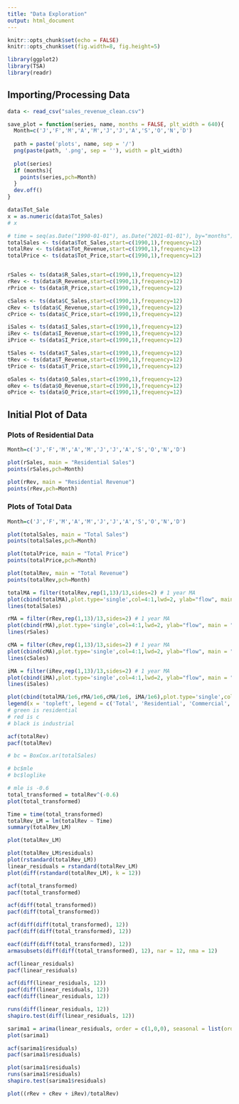 ```yaml
---
title: "Data Exploration" 
output: html_document 
--- 
```


```r
knitr::opts_chunk$set(echo = FALSE)
knitr::opts_chunk$set(fig.width=8, fig.height=5) 

library(ggplot2)
library(TSA)
library(readr)
```

## Importing/Processing Data

```r
data <- read_csv("sales_revenue_clean.csv")
```

```r
save_plot = function(series, name, months = FALSE, plt_width = 640){
  Month=c('J','F','M','A','M','J','J','A','S','O','N','D')
  
  path = paste('plots', name, sep = '/')
  png(paste(path, '.png', sep = ''), width = plt_width)
  
  plot(series)
  if (months){
    points(series,pch=Month)
  }
  dev.off()
}
```



```r
data$Tot_Sale
x = as.numeric(data$Tot_Sales)
# x
```



```r
# time = seq(as.Date("1990-01-01"), as.Date("2021-01-01"), by="months")
totalSales <- ts(data$Tot_Sales,start=c(1990,1),frequency=12)
totalRev <- ts(data$Tot_Revenue,start=c(1990,1),frequency=12)
totalPrice <- ts(data$Tot_Price,start=c(1990,1),frequency=12)


rSales <- ts(data$R_Sales,start=c(1990,1),frequency=12)
rRev <- ts(data$R_Revenue,start=c(1990,1),frequency=12)
rPrice <- ts(data$R_Price,start=c(1990,1),frequency=12)

cSales <- ts(data$C_Sales,start=c(1990,1),frequency=12)
cRev <- ts(data$C_Revenue,start=c(1990,1),frequency=12)
cPrice <- ts(data$C_Price,start=c(1990,1),frequency=12)

iSales <- ts(data$I_Sales,start=c(1990,1),frequency=12)
iRev <- ts(data$I_Revenue,start=c(1990,1),frequency=12)
iPrice <- ts(data$I_Price,start=c(1990,1),frequency=12)

tSales <- ts(data$T_Sales,start=c(1990,1),frequency=12)
tRev <- ts(data$T_Revenue,start=c(1990,1),frequency=12)
tPrice <- ts(data$T_Price,start=c(1990,1),frequency=12)

oSales <- ts(data$O_Sales,start=c(1990,1),frequency=12)
oRev <- ts(data$O_Revenue,start=c(1990,1),frequency=12)
oPrice <- ts(data$O_Price,start=c(1990,1),frequency=12)
```


## Initial Plot of Data

### Plots of Residential Data

```r

Month=c('J','F','M','A','M','J','J','A','S','O','N','D')

plot(rSales, main = "Residential Sales")
points(rSales,pch=Month)
```

```r
plot(rRev, main = "Residential Revenue")
points(rRev,pch=Month)
```

### Plots of Total Data

```r
Month=c('J','F','M','A','M','J','J','A','S','O','N','D')

plot(totalSales, main = "Total Sales")
points(totalSales,pch=Month)

plot(totalPrice, main = "Total Price")
points(totalPrice,pch=Month)

plot(totalRev, main = "Total Revenue")
points(totalRev,pch=Month)
```

```r
totalMA = filter(totalRev,rep(1,13)/13,sides=2) # 1 year MA
plot(cbind(totalMA),plot.type='single',col=4:1,lwd=2, ylab="flow", main = "Total MA" )
lines(totalSales)

rMA = filter(rRev,rep(1,13)/13,sides=2) # 1 year MA
plot(cbind(rMA),plot.type='single',col=4:1,lwd=2, ylab="flow", main = "Residential MA")
lines(rSales)

cMA = filter(cRev,rep(1,13)/13,sides=2) # 1 year MA
plot(cbind(cMA),plot.type='single',col=4:1,lwd=2, ylab="flow", main = "Construction MA")
lines(cSales)

iMA = filter(iRev,rep(1,13)/13,sides=2) # 1 year MA
plot(cbind(iMA),plot.type='single',col=4:1,lwd=2, ylab="flow", main = "Industrial MA")
lines(iSales)
```

```r
plot(cbind(totalMA/1e6,rMA/1e6,cMA/1e6, iMA/1e6),plot.type='single',col=4:1,lwd=2, ylab="sales (Millions of $)", main = "Electricity sales (12 month MA) by Sector")
legend(x = 'topleft', legend = c('Total', 'Residential', 'Commercial', 'Industrial'), col = 4:1, lwd = 2)
# green is residential
# red is c
# black is industrial
```

```r
acf(totalRev)
pacf(totalRev)
```


```r
# bc = BoxCox.ar(totalSales)
```
```r
# bc$mle
# bc$loglike
```

```r
# mle is -0.6
total_transformed = totalRev^(-0.6)
plot(total_transformed)
```

```r
Time = time(total_transformed)
totalRev_LM = lm(totalRev ~ Time)
summary(totalRev_LM)
```

```r
plot(totalRev_LM)
```

```r
plot(totalRev_LM$residuals)
plot(rstandard(totalRev_LM))
linear_residuals = rstandard(totalRev_LM)
plot(diff(rstandard(totalRev_LM), k = 12))
```


```r
acf(total_transformed)
pacf(total_transformed)
```

```r
acf(diff(total_transformed))
pacf(diff(total_transformed))
```

```r
acf(diff(diff(total_transformed), 12))
pacf(diff(diff(total_transformed), 12))
```

```r
eacf(diff(diff(total_transformed), 12))
armasubsets(diff(diff(total_transformed), 12), nar = 12, nma = 12)
```

```r
acf(linear_residuals)
pacf(linear_residuals)
```

```r
acf(diff(linear_residuals, 12))
pacf(diff(linear_residuals, 12))
eacf(diff(linear_residuals, 12))
```

```r
runs(diff(linear_residuals, 12))
shapiro.test(diff(linear_residuals, 12))
```

```r
sarima1 = arima(linear_residuals, order = c(1,0,0), seasonal = list(order = c(0,1,0)))
plot(sarima1)
```

```r
acf(sarima1$residuals)
pacf(sarima1$residuals)
```


```r
plot(sarima1$residuals)
runs(sarima1$residuals)
shapiro.test(sarima1$residuals)
```

```r
plot((rRev + cRev + iRev)/totalRev)
```

